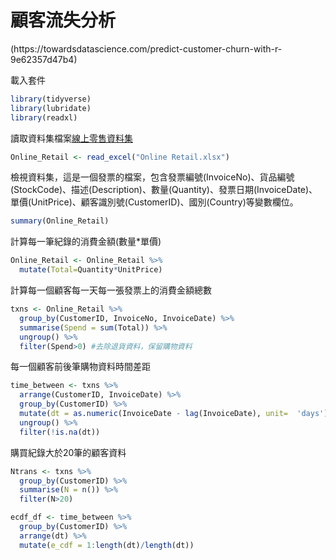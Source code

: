 # 顧客流失分析 {#customer-churn-analysis}

(https://towardsdatascience.com/predict-customer-churn-with-r-9e62357d47b4)

載入套件
```r
library(tidyverse)
library(lubridate)
library(readxl)
```

讀取資料集檔案[線上零售資料集](https://archive.ics.uci.edu/ml/datasets/Online+Retail)
```r
Online_Retail <- read_excel("Online Retail.xlsx")
```

檢視資料集，這是一個發票的檔案，包含發票編號(InvoiceNo)、貨品編號(StockCode)、描述(Description)、數量(Quantity)、發票日期(InvoiceDate)、單價(UnitPrice)、顧客識別號(CustomerID)、國別(Country)等變數欄位。
```r
summary(Online_Retail)
```

計算每一筆紀錄的消費金額(數量*單價)
```r
Online_Retail <- Online_Retail %>%
  mutate(Total=Quantity*UnitPrice)
```

計算每一個顧客每一天每一張發票上的消費金額總數
```r
txns <- Online_Retail %>% 
  group_by(CustomerID, InvoiceNo, InvoiceDate) %>% 
  summarise(Spend = sum(Total)) %>%
  ungroup() %>% 
  filter(Spend>0) #去除退貨資料，保留購物資料
```

每一個顧客前後筆購物資料時間差距
```r
time_between <- txns %>% 
  arrange(CustomerID, InvoiceDate) %>% 
  group_by(CustomerID) %>% 
  mutate(dt = as.numeric(InvoiceDate - lag(InvoiceDate), unit=  'days')) %>% 
  ungroup() %>% 
  filter(!is.na(dt))
```

購買紀錄大於20筆的顧客資料
```r
Ntrans <- txns %>% 
  group_by(CustomerID) %>% 
  summarise(N = n()) %>%
  filter(N>20)
```

```r
ecdf_df <- time_between %>%
  group_by(CustomerID) %>%
  arrange(dt) %>%
  mutate(e_cdf = 1:length(dt)/length(dt))
```

